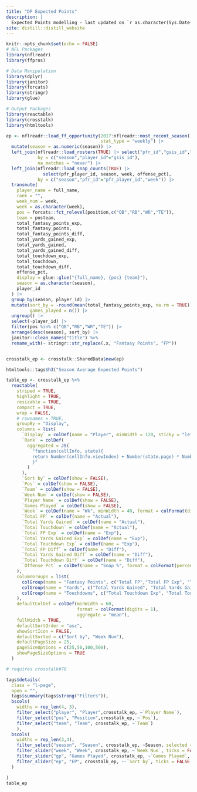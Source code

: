 ```yaml
---
title: "DP Expected Points"
description: |
  Expected Points modelling - last updated on `r as.character(Sys.Date())`.
site: distill::distill_website
---
```


```r
knitr::opts_chunk$set(echo = FALSE)
# NFL Packages
library(nflreadr)
library(ffpros)

# Data Manipulation
library(dplyr)
library(janitor)
library(forcats)
library(stringr)
library(glue)

# Output Packages
library(reactable)
library(crosstalk)
library(htmltools)

ep <- nflreadr::load_ff_opportunity(2017:nflreadr::most_recent_season(), 
                                    stat_type = "weekly") |> 
  mutate(season = as.numeric(season)) |> 
  left_join(nflreadr::load_rosters(TRUE) |> select("pfr_id","gsis_id","season"),
            by = c("season","player_id"="gsis_id"),
            na_matches = "never") |> 
  left_join(nflreadr::load_snap_counts(TRUE) |> 
              select(pfr_player_id, season, week, offense_pct),
            by = c("season","pfr_id"="pfr_player_id","week")) |> 
  transmute(
    player_name = full_name,
    rank = "",
    week_num = week,
    week = as.character(week),
    pos = forcats::fct_relevel(position,c("QB","RB","WR","TE")),
    team = posteam,
    total_fantasy_points_exp,
    total_fantasy_points,
    total_fantasy_points_diff,
    total_yards_gained_exp,
    total_yards_gained,
    total_yards_gained_diff,
    total_touchdown_exp,
    total_touchdown,
    total_touchdown_diff,
    offense_pct,
    display = glue::glue("{full_name}, {pos} {team}"),
    season = as.character(season),
    player_id
  ) |> 
  group_by(season, player_id) |> 
  mutate(sort_by = -round(mean(total_fantasy_points_exp, na.rm = TRUE)),
         games_played = n()) |> 
  ungroup() |> 
  select(-player_id) |> 
  filter(pos %in% c("QB","RB","WR","TE")) |> 
  arrange(desc(season), sort_by) |> 
  janitor::clean_names("title") %>%
  rename_with(~ stringr::str_replace(.x, "Fantasy Points", "FP"))


crosstalk_ep <- crosstalk::SharedData$new(ep)
```



```r
htmltools::tags$h3("Season Average Expected Points")

table_ep <- crosstalk_ep %>%
  reactable(
    striped = TRUE,
    highlight = TRUE,
    resizable = TRUE,
    compact = TRUE,
    wrap = FALSE,
    # rownames = TRUE,
    groupBy = "Display",
    columns = list(
      `Display` = colDef(name = "Player", minWidth = 120, sticky = "left"),
      `Rank` = colDef(
        aggregated = JS(
          "function(cellInfo, state){
          return Number(cellInfo.viewIndex) + Number(state.page) * Number(state.pageSize) + 1
          }"
        )
      ),
      `Sort by` = colDef(show = FALSE),
      `Pos` = colDef(show = FALSE),
      `Team` = colDef(show = FALSE),
      `Week Num` = colDef(show = FALSE),
      `Player Name` = colDef(show = FALSE),
      `Games Played` = colDef(show = FALSE),
      `Week` = colDef(name = "Wk", minWidth = 40, format = colFormat(digits = 0)),
      `Total FP` = colDef(name = "Actual"),
      `Total Yards Gained` = colDef(name = "Actual"),
      `Total Touchdown` = colDef(name = "Actual"),
      `Total FP Exp` = colDef(name = "Exp"),
      `Total Yards Gained Exp` = colDef(name = "Exp"),
      `Total Touchdown Exp` = colDef(name = "Exp"),
      `Total FP Diff` = colDef(name = "Diff"),
      `Total Yards Gained Diff` = colDef(name = "Diff"),
      `Total Touchdown Diff` = colDef(name = "Diff"),
      `Offense Pct` = colDef(name = "Snap %", format = colFormat(percent = TRUE, digits = 0))
    ),
    columnGroups = list(
      colGroup(name = "Fantasy Points", c("Total FP","Total FP Exp", "Total FP Diff")),
      colGroup(name = "Yards", c("Total Yards Gained", "Total Yards Gained Exp", "Total Yards Gained Diff")),
      colGroup(name = "Touchdowns", c("Total Touchdown Exp", "Total Touchdown", "Total Touchdown Diff"))
    ),
    defaultColDef = colDef(minWidth = 60,
                           format = colFormat(digits = 1),
                           aggregate = "mean"),
    fullWidth = TRUE,
    defaultSortOrder = "asc",
    showSortIcon = FALSE,
    defaultSorted = c("Sort by", "Week Num"),
    defaultPageSize = 25,
    pageSizeOptions = c(25,50,100,500),
    showPageSizeOptions = TRUE
  )
```

```r

# requires crosstalk#70

tags$details(
  class = "l-page",
  open = "",
  tags$summary(tags$strong("Filters")),
  bscols(
    widths = rep_len(4, 3),
    filter_select("player", "Player",crosstalk_ep, ~`Player Name`),
    filter_select("pos", "Position",crosstalk_ep, ~`Pos`),
    filter_select("team", "Team", crosstalk_ep, ~`Team`)
    ),
  bscols(
    widths = rep_len(3,4),
    filter_select("season", "Season", crosstalk_ep, ~Season, selected = as.character(nflreadr::most_recent_season())),
    filter_slider("week", "Week", crosstalk_ep, ~`Week Num`, ticks = FALSE, step = 1),
    filter_slider("gp", "Games Played", crosstalk_ep, ~`Games Played`, ticks = FALSE,step = 1),
    filter_slider("ep", "EP", crosstalk_ep, ~-`Sort by`, ticks = FALSE, step = 0.5)
  )

)
table_ep
```
